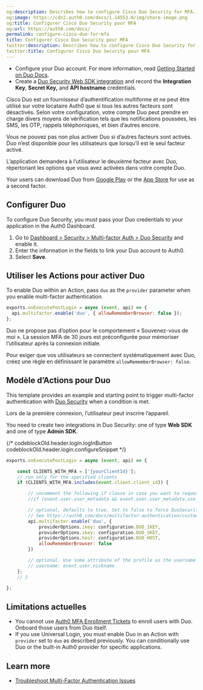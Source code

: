 ```yaml
---
og:description: Describes how to configure Cisco Duo Security for MFA.
og:image: https://cdn2.auth0.com/docs/1.14553.0/img/share-image.png
og:title: Configurer Cisco Duo Security pour MFA
og:url: https://auth0.com/docs/
permalink: configure-cisco-duo-for-mfa
title: Configurer Cisco Duo Security pour MFA
twitter:description: Describes how to configure Cisco Duo Security for MFA.
twitter:title: Configurer Cisco Duo Security pour MFA
---
```


<Card title="Before you start">

* Configure your Duo account. For more information, read [Getting Started on Duo Docs](https://duo.com/docs/getting-started#getting-started).
* Create a [Duo Security Web SDK integration](https://duo.com/docs/duoweb) and record the **Integration Key**, **Secret Key,** and **API hostname** credentials.

</Card>

Cisco Duo est un fournisseur d’authentification multiforme et ne peut être utilisé sur votre locataire Auth0 que si tous les autres facteurs sont désactivés. Selon votre configuration, votre compte Duo peut prendre en charge divers moyens de vérification tels que les notifications poussées, les SMS, les OTP, rappels téléphoniques, et bien d’autres encore.

Vous ne pouvez pas non plus activer Duo si d’autres facteurs sont activés. Duo n’est disponible pour les utilisateurs que lorsqu’il est le seul facteur activé.

L’application demandera à l’utilisateur le deuxième facteur avec Duo, répertoriant les options que vous avez activées dans votre compte Duo.

Your users can download Duo from [Google Play](https://play.google.com/store/apps/details?id=com.duosecurity.duomobile) or the [App Store](https://itunes.apple.com/us/app/duo-mobile/id422663827?mt=8) for use as a second factor.

## Configurer Duo

To configure Duo Security, you must pass your Duo credentials to your application in the <Tooltip tip="Auth0 Dashboard: Auth0's main product to configure your services." cta="View Glossary" href="/docs/glossary?term=Auth0+Dashboard">Auth0 Dashboard</Tooltip>.

1. Go to [Dashboard > Security > Multi-factor Auth > Duo Security](https://manage.auth0.com/#/security/mfa/duo) and enable it.
2. Enter the information in the fields to link your Duo account to Auth0.
3. Select **Save**.

## Utiliser les Actions pour activer Duo

To enable Duo within an Action, pass `duo` as the `provider` parameter when you enable <Tooltip tip="Multi-factor authentication (MFA): User authentication process that uses a factor in addition to username and password such as a code via SMS." cta="View Glossary" href="/docs/glossary?term=multi-factor+authentication">multi-factor authentication</Tooltip>.

```js lines
exports.onExecutePostLogin = async (event, api) => {
  api.multifactor.enable('duo', { allowRememberBrowser: false });
};
```






Duo ne propose pas d’option pour le comportement « Souvenez-vous de moi ». La session MFA de 30 jours est préconfigurée pour mémoriser l’utilisateur après la connexion initiale.

Pour exiger que vos utilisateurs se connectent systématiquement avec Duo, créez une règle en définissant le paramètre `allowRememberBrowser: false`.

## Modèle d’Actions pour Duo

This template provides an example and starting point to trigger multi-factor authentication with [Duo Security](http://duosecurity.com/) when a condition is met.

Lors de la première connexion, l’utilisateur peut inscrire l’appareil.

<Callout icon="file-lines" color="#0EA5E9" iconType="regular">

You need to create two integrations in Duo Security: one of type **Web SDK** and one of type **Admin SDK**.

</Callout>

{/* codeblockOld.header.login.logInButton codeblockOld.header.login.configureSnippet */}


```js lines
exports.onExecutePostLogin = async (event, api) => {

	const CLIENTS_WITH_MFA = ['{yourClientId}'];
	// run only for the specified clients
	if (CLIENTS_WITH_MFA.includes(event.client.client_id)) {

		// uncomment the following if clause in case you want to request a second factor only from user's that have user_metadata.use_mfa === true
		//if (event.user.user_metadata && event.user.user_metadata.use_mfa){

		// optional, defaults to true. Set to false to force DuoSecurity every time.
		// See https://auth0.com/docs/multifactor-authentication/custom#change-the-frequency-of-authentication-requests for details
		api.multifactor.enable('duo', {
			providerOptions.ikey: configuration.DUO_IKEY,
			providerOptions.skey: configuration.DUO_SKEY,
			providerOptions.host: configuration.DUO_HOST,
			allowRememberBrowser: false
		})

		// optional. Use some attribute of the profile as the username in DuoSecurity. This is also useful if you already have your users enrolled in Duo.
		// username: event.user.nickname
	};
	// }

};
```






## Limitations actuelles

* You cannot use [Auth0 MFA Enrollment Tickets](/docs/secure/multi-factor-authentication/multi-factor-authentication-developer-resources/create-custom-enrollment-tickets) to enroll users with Duo. Onboard those users from Duo itself.
* If you use <Tooltip tip="Universal Login: Your application redirects to Universal Login, hosted on Auth0's Authorization Server, to verify a user's identity." cta="View Glossary" href="/docs/glossary?term=Universal+Login">Universal Login</Tooltip>, you must enable Duo in an Action with `provider` set to `duo` as described previously. You can conditionally use Duo or the built-in Auth0 provider for specific applications.

## Learn more

* [Troubleshoot Multi-Factor Authentication Issues](/docs/troubleshoot/authentication-issues/troubleshoot-mfa-issues)